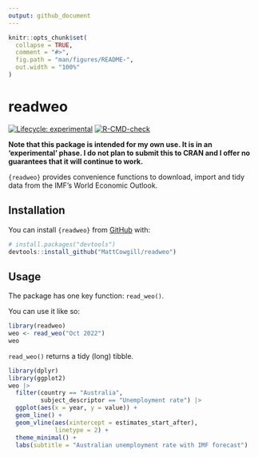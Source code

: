 ```yaml
---
output: github_document
---
```


<!-- README.md is generated from README.Rmd. Please edit that file -->

```r
knitr::opts_chunk$set(
  collapse = TRUE,
  comment = "#>",
  fig.path = "man/figures/README-",
  out.width = "100%"
)
```

# readweo

<!-- badges: start -->
[![Lifecycle: experimental](https://img.shields.io/badge/lifecycle-experimental-orange.svg)](https://lifecycle.r-lib.org/articles/stages.html#experimental)
[![R-CMD-check](https://github.com/MattCowgill/readweo/actions/workflows/R-CMD-check.yaml/badge.svg)](https://github.com/MattCowgill/readweo/actions/workflows/R-CMD-check.yaml)
<!-- badges: end -->

**Note that this package is intended for my own use. It is in an 'experimental' phase. I do not plan to submit this to CRAN and I offer no guarantees that it will continue to work.**

`{readweo}` provides convenience functions to download, import and tidy data from the IMF's World Economic Outlook. 

## Installation

You can install `{readweo}` from [GitHub](https://github.com/) with:

``` r
# install.packages("devtools")
devtools::install_github("MattCowgill/readweo")
```

## Usage

The package has one key function: `read_weo()`.

You can use it like so:

```r
library(readweo)
weo <- read_weo("Oct 2022")
weo
```

`read_weo()` returns a tidy (long) tibble. 


```r
library(dplyr)
library(ggplot2)
weo |> 
  filter(country == "Australia",
         subject_descriptor == "Unemployment rate") |> 
  ggplot(aes(x = year, y = value)) +
  geom_line() +
  geom_vline(aes(xintercept = estimates_start_after),
             linetype = 2) +
  theme_minimal() +
  labs(subtitle = "Australian unemployment rate with IMF forecast")

```
